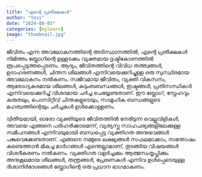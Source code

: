 ```yaml
---
title: "എന്റെ പ്രതീക്ഷകൾ"
author: "tess"
date: "2024-08-03"
categories: [mylearn]
image: "thumbnail.jpg"
---
```


ജീവിതം എന്ന അവലോകനത്തിന്റെ അടിസ്ഥാനത്തിൽ, എന്റെ പ്രതീക്ഷകൾ നിമിത്തം ബ്ലോഗിന്റെ ഉള്ളടക്കം വ്യക്തമായ ദൃഷ്ടികോണത്തിൽ രൂപപ്പെടുത്തപ്പെടണം. ആദ്യം, ജീവിതത്തിന്റെ വിവിധ തത്ത്വങ്ങൾ, ഉദാഹരണങ്ങൾ, ചിന്തന ശീലങ്ങൾ എന്നിവയെക്കുറിച്ചുള്ള ഒരു സുസ്ഥിരമായ അവലോകനം നൽകണം. സജീവമായ ജീവിതം, വ്യക്തി വികസനം, ആരോഗ്യകരമായ ശീലങ്ങൾ, കുടുംബബന്ധങ്ങൾ, ഇഷ്ടങ്ങൾ, പ്രതിസന്ധികൾ എന്നിവയെക്കുറിച്ച് വിശദമായ ചർച്ച ചെയ്യേണ്ടതാണ്. ഈ ബ്ലോഗ്, സ്നേഹവും കരുതലും, പൊസിറ്റീവ് ചിന്തകളുടെയും, സാമൂഹിക ബന്ധങ്ങളുടെ മഹത്വത്തിന്റെയും ചർച്ചകൾ ഉൾക്കൊള്ളണം.

ദ്വിതീയമായി, ഓരോ വ്യക്തിയുടെ ജീവിതത്തിൽ നേരിടുന്ന വെല്ലുവിളികൾ, അവയെ എങ്ങനെ പരിഹരിക്കാമെന്ന്, വ്യത്യസ്ത സാഹചര്യങ്ങളിലേക്കുള്ള സമീപനങ്ങൾ എന്നിവയുമായി ബന്ധപ്പെട്ട വ്യക്തിഗത അനുഭവങ്ങൾ പങ്കുവെക്കേണ്ടതാണ്. എങ്ങനെ നമ്മുടെ ലക്ഷ്യങ്ങൾ സഫലമാക്കാം, സന്തോഷം കണ്ടെത്താൻ മികച്ച മാർഗങ്ങൾ എന്തെല്ലാമാണ്, തുടങ്ങിയ വിഷയങ്ങൾ വിശദീകരണം നൽകണം. വ്യക്തിഗത വളർച്ചക്കും ആത്മസംതൃപ്തിക്കും അനുകൂലമായ ശീലങ്ങൾ, തന്ത്രങ്ങൾ, പ്രേരണകൾ എന്നിവ ഉൾപ്പെടെയുള്ള ദിശാനിർദേശങ്ങൾ ബ്ലോഗിന്റെ ഒരു പ്രധാന ഭാഗമാകണം.
